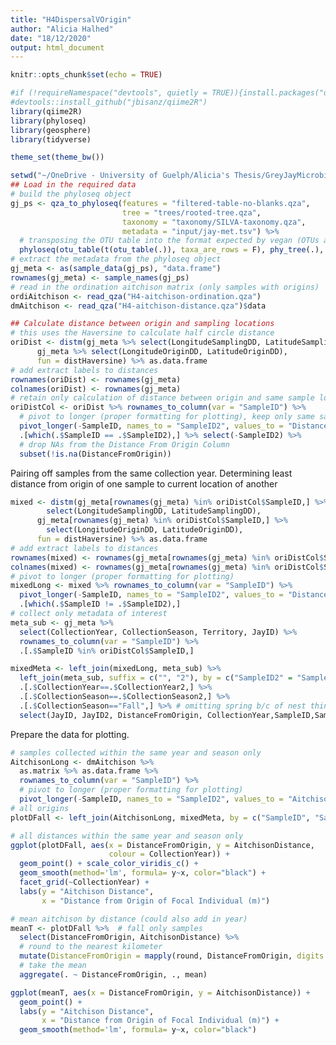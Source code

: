 ```yaml
---
title: "H4DispersalVOrigin"
author: "Alicia Halhed"
date: "18/12/2020"
output: html_document
---
```


```r
knitr::opts_chunk$set(echo = TRUE)
```


```r
#if (!requireNamespace("devtools", quietly = TRUE)){install.packages("devtools")}
#devtools::install_github("jbisanz/qiime2R")
library(qiime2R)
library(phyloseq)
library(geosphere)
library(tidyverse)

theme_set(theme_bw())
```

```r
setwd("~/OneDrive - University of Guelph/Alicia's Thesis/GreyJayMicrobiome")
## Load in the required data
# build the phyloseq object
gj_ps <- qza_to_phyloseq(features = "filtered-table-no-blanks.qza", 
                         tree = "trees/rooted-tree.qza", 
                         taxonomy = "taxonomy/SILVA-taxonomy.qza",
                         metadata = "input/jay-met.tsv") %>%
  # transposing the OTU table into the format expected by vegan (OTUs as columns)
  phyloseq(otu_table(t(otu_table(.)), taxa_are_rows = F), phy_tree(.), sample_data(.), tax_table(.))
# extract the metadata from the phyloseq object
gj_meta <- as(sample_data(gj_ps), "data.frame")
rownames(gj_meta) <- sample_names(gj_ps)
# read in the ordination aitchison matrix (only samples with origins)
ordiAitchison <- read_qza("H4-aitchison-ordination.qza")
dmAitchison <- read_qza("H4-aitchison-distance.qza")$data
```

```r
## Calculate distance between origin and sampling locations
# this uses the Haversine to calculate half circle distance
oriDist <- distm(gj_meta %>% select(LongitudeSamplingDD, LatitudeSamplingDD), 
      gj_meta %>% select(LongitudeOriginDD, LatitudeOriginDD), 
      fun = distHaversine) %>% as.data.frame
# add extract labels to distances
rownames(oriDist) <- rownames(gj_meta) 
colnames(oriDist) <- rownames(gj_meta)
# retain only calculation of distance between origin and same sample location
oriDistCol <- oriDist %>% rownames_to_column(var = "SampleID") %>%
  # pivot to longer (proper formatting for plotting), keep only same sample distances
  pivot_longer(-SampleID, names_to = "SampleID2", values_to = "DistanceFromOrigin") %>%
  .[which(.$SampleID == .$SampleID2),] %>% select(-SampleID2) %>%
  # drop NAs from the Distance From Origin Column
  subset(!is.na(DistanceFromOrigin)) 
```

Pairing off samples from the same collection year. Determining least distance from origin of one sample to current location of another
```r
mixed <- distm(gj_meta[rownames(gj_meta) %in% oriDistCol$SampleID,] %>%
        select(LongitudeSamplingDD, LatitudeSamplingDD), 
      gj_meta[rownames(gj_meta) %in% oriDistCol$SampleID,] %>%
        select(LongitudeOriginDD, LatitudeOriginDD), 
      fun = distHaversine) %>% as.data.frame
# add extract labels to distances
rownames(mixed) <- rownames(gj_meta[rownames(gj_meta) %in% oriDistCol$SampleID,])
colnames(mixed) <- rownames(gj_meta[rownames(gj_meta) %in% oriDistCol$SampleID,])
# pivot to longer (proper formatting for plotting)
mixedLong <- mixed %>% rownames_to_column(var = "SampleID") %>%
  pivot_longer(-SampleID, names_to = "SampleID2", values_to = "DistanceFromOrigin") %>%
  .[which(.$SampleID != .$SampleID2),]
# collect only metadata of interest
meta_sub <- gj_meta %>%
  select(CollectionYear, CollectionSeason, Territory, JayID) %>%
  rownames_to_column(var = "SampleID") %>%
  .[.$SampleID %in% oriDistCol$SampleID,]

mixedMeta <- left_join(mixedLong, meta_sub) %>%
  left_join(meta_sub, suffix = c("", "2"), by = c("SampleID2" = "SampleID")) %>%
  .[.$CollectionYear==.$CollectionYear2,] %>%
  .[.$CollectionSeason==.$CollectionSeason2,] %>%
  .[.$CollectionSeason=="Fall",] %>% # omitting spring b/c of nest thing
  select(JayID, JayID2, DistanceFromOrigin, CollectionYear,SampleID,SampleID2)
```

Prepare the data for plotting.
```r
# samples collected within the same year and season only
AitchisonLong <- dmAitchison %>% 
  as.matrix %>% as.data.frame %>% 
  rownames_to_column(var = "SampleID") %>%
  # pivot to longer (proper formatting for plotting)
  pivot_longer(-SampleID, names_to = "SampleID2", values_to = "AitchisonDistance")
# all origins
plotDFall <- left_join(AitchisonLong, mixedMeta, by = c("SampleID", "SampleID2")) %>% .[!is.na(.$JayID),]
```

```r
# all distances within the same year and season only
ggplot(plotDFall, aes(x = DistanceFromOrigin, y = AitchisonDistance,
                      colour = CollectionYear)) +
  geom_point() + scale_color_viridis_c() +
  geom_smooth(method='lm', formula= y~x, color="black") +
  facet_grid(~CollectionYear) +
  labs(y = "Aitchison Distance",
       x = "Distance from Origin of Focal Individual (m)")
```

```r
# mean aitchison by distance (could also add in year)
meanT <- plotDFall %>%  # fall only samples
  select(DistanceFromOrigin, AitchisonDistance) %>%
  # round to the nearest kilometer
  mutate(DistanceFromOrigin = mapply(round, DistanceFromOrigin, digits = -3)) %>%
  # take the mean
  aggregate(. ~ DistanceFromOrigin, ., mean)

ggplot(meanT, aes(x = DistanceFromOrigin, y = AitchisonDistance)) +
  geom_point() +
  labs(y = "Aitchison Distance",
       x = "Distance from Origin of Focal Individual (m)") +
  geom_smooth(method='lm', formula= y~x, color="black") 
```